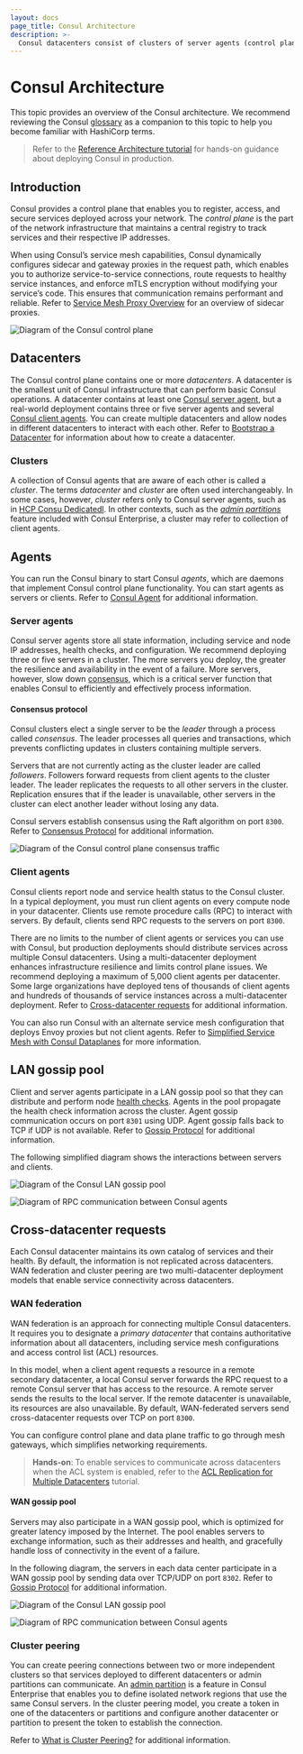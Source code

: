 ```yaml
---
layout: docs
page_title: Consul Architecture
description: >-
  Consul datacenters consist of clusters of server agents (control plane) and client agents deployed alongside service instances (data plane). Learn how these components and their different communication methods make Consul possible.
---
```


# Consul Architecture

This topic provides an overview of the Consul architecture. We recommend reviewing the Consul [glossary](/consul/docs/install/glossary) as a companion to this topic to help you become familiar with HashiCorp terms.

> Refer to the [Reference Architecture tutorial](/consul/tutorials/production-deploy/reference-architecture) for hands-on guidance about deploying Consul in production.

## Introduction

Consul provides a control plane that enables you to register, access, and secure services deployed across your network. The _control plane_ is the part of the network infrastructure that maintains a central registry to track services and their respective IP addresses. 

When using Consul’s service mesh capabilities, Consul dynamically configures sidecar and gateway proxies in the request path, which enables you to authorize service-to-service connections, route requests to healthy service instances, and enforce mTLS encryption without modifying your service’s code. This ensures that communication remains performant and reliable. Refer to [Service Mesh Proxy Overview](/consul/docs/connect/proxies) for an overview of sidecar proxies.

![Diagram of the Consul control plane](/img/consul-arch/consul-arch-overview-control-plane.svg)

## Datacenters

The Consul control plane contains one or more _datacenters_. A datacenter is the smallest unit of Consul infrastructure that can perform basic Consul operations. A datacenter contains at least one [Consul server agent](#server-agents), but a real-world deployment contains three or five server agents and several [Consul client agents](#client-agents). You can create multiple datacenters and allow nodes in different datacenters to interact with each other. Refer to [Bootstrap a Datacenter](/consul/docs/install/bootstrapping) for information about how to create a datacenter.

### Clusters

A collection of Consul agents that are aware of each other is called a _cluster_. The terms _datacenter_ and _cluster_ are often used interchangeably. In some cases, however, _cluster_ refers only to Consul server agents, such as in [HCP Consu Dedicatedl](https://cloud.hashicorp.com/products/consul). In other contexts, such as the [_admin partitions_](/consul/docs/enterprise/admin-partitions) feature included with Consul Enterprise, a cluster may refer to collection of client agents.

## Agents

You can run the Consul binary to start Consul _agents_, which are daemons that implement Consul control plane functionality. You can start agents as servers or clients. Refer to [Consul Agent](/consul/docs/agent) for additional information.

### Server agents

Consul server agents store all state information, including service and node IP addresses, health checks, and configuration. We recommend deploying three or five servers in a cluster. The more servers you deploy, the greater the resilience and availability in the event of a failure. More servers, however, slow down [consensus](#consensus-protocol), which is a critical server function that enables Consul to efficiently and effectively process information.

#### Consensus protocol

Consul clusters elect a single server to be the _leader_ through a process called _consensus_. The leader processes all queries and transactions, which prevents conflicting updates in clusters containing multiple servers. 

Servers that are not currently acting as the cluster leader are called _followers_. Followers forward requests from client agents to the cluster leader. The leader replicates the requests to all other servers in the cluster. Replication ensures that if the leader is unavailable, other servers in the cluster can elect another leader without losing any data. 

Consul servers establish consensus using the Raft algorithm on port `8300`. Refer to [Consensus Protocol](/consul/docs/architecture/consensus) for additional information.

![Diagram of the Consul control plane consensus traffic](/img/consul-arch/consul-arch-overview-consensus.svg)

### Client agents

Consul clients report node and service health status to the Consul cluster. In a typical deployment, you must run client agents on every compute node in your datacenter. Clients use remote procedure calls (RPC) to interact with servers. By default, clients send RPC requests to the servers on port `8300`.

There are no limits to the number of client agents or services you can use with Consul, but production deployments should distribute services across multiple Consul datacenters. Using a multi-datacenter deployment enhances infrastructure resilience and limits control plane issues. We recommend deploying a maximum of 5,000 client agents per datacenter. Some large organizations have deployed tens of thousands of client agents and hundreds of thousands of service instances across a multi-datacenter deployment. Refer to [Cross-datacenter requests](#cross-datacenter-requests) for additional information.

You can also run Consul with an alternate service mesh configuration that deploys Envoy proxies but not client agents. Refer to [Simplified Service Mesh with Consul Dataplanes](/consul/docs/connect/dataplane) for more information.

## LAN gossip pool

Client and server agents participate in a LAN gossip pool so that they can distribute and perform node [health checks](/consul/docs/services/usage/checks). Agents in the pool propagate the health check information across the cluster. Agent gossip communication occurs on port `8301` using UDP. Agent gossip falls back to TCP if UDP is not available. Refer to [Gossip Protocol](/consul/docs/architecture/gossip) for additional information. 

The following simplified diagram shows the interactions between servers and clients.

<Tabs>

<Tab heading="LAN gossip pool">

![Diagram of the Consul LAN gossip pool](/img/consul-arch/consul-arch-overview-lan-gossip-pool.svg)

</Tab>
<Tab heading="RPC">

![Diagram of RPC communication between Consul agents](/img/consul-arch/consul-arch-overview-rpc.svg)

</Tab>
</Tabs>

## Cross-datacenter requests

Each Consul datacenter maintains its own catalog of services and their health. By default, the information is not replicated across datacenters. WAN federation and cluster peering are two multi-datacenter deployment models that enable service connectivity across datacenters.

### WAN federation

WAN federation is an approach for connecting multiple Consul datacenters. It requires you to designate a _primary datacenter_ that contains authoritative information about all datacenters, including service mesh configurations and access control list (ACL) resources. 

In this model, when a client agent requests a resource in a remote secondary datacenter, a local Consul server forwards the RPC request to a remote Consul server that has access to the resource. A remote server sends the results to the local server. If the remote datacenter is unavailable, its resources are also unavailable. By default, WAN-federated servers send cross-datacenter requests over TCP on port `8300`.

You can configure control plane and data plane traffic to go through mesh gateways, which simplifies networking requirements.

> **Hands-on**: To enable services to communicate across datacenters when the ACL system is enabled, refer to the [ACL Replication for Multiple Datacenters](/consul/tutorials/security-operations/access-control-replication-multiple-datacenters) tutorial. 

#### WAN gossip pool

Servers may also participate in a WAN gossip pool, which is optimized for greater latency imposed by the Internet. The pool enables servers to exchange information, such as their addresses and health, and gracefully handle loss of connectivity in the event of a failure.

In the following diagram, the servers in each data center participate in a WAN gossip pool by sending data over TCP/UDP on port `8302`. Refer to [Gossip Protocol](/consul/docs/architecture/gossip) for additional information. 

<Tabs>

<Tab heading="WAN gossip pool">

![Diagram of the Consul LAN gossip pool](/img/consul-arch/consul-arch-overview-wan-gossip-cross-cluster.svg)

</Tab>
<Tab heading="Remote datacenter forwarding">

![Diagram of RPC communication between Consul agents](/img/consul-arch/consul-arch-overview-remote-dc-forwarding-cross-cluster.svg)

</Tab>
</Tabs>

### Cluster peering

You can create peering connections between two or more independent clusters so that services deployed to different datacenters or admin partitions can communicate. An [admin partition](/consul/docs/enterprise/admin-partitions) is a feature in Consul Enterprise that enables you to define isolated network regions that use the same Consul servers. In the cluster peering model, you create a token in one of the datacenters or partitions and configure another datacenter or partition to present the token to establish the connection. 
 
Refer to [What is Cluster Peering?](/consul/docs/connect/cluster-peering) for additional information.

